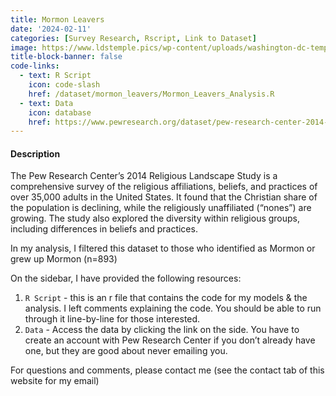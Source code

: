 ```yaml
---
title: Mormon Leavers
date: '2024-02-11'
categories: [Survey Research, Rscript, Link to Dataset]
image: https://www.ldstemple.pics/wp-content/uploads/washington-dc-temple-final-sunset-600x600.jpg
title-block-banner: false
code-links:
  - text: R Script
    icon: code-slash
    href: /dataset/mormon_leavers/Mormon_Leavers_Analysis.R
  - text: Data
    icon: database
    href: https://www.pewresearch.org/dataset/pew-research-center-2014-u-s-religious-landscape-study/
---
```


#### Description

The Pew Research Center's 2014 Religious Landscape Study is a comprehensive survey of the religious affiliations, beliefs, and practices of over 35,000 adults in the United States. It found that the Christian share of the population is declining, while the religiously unaffiliated ("nones") are growing. The study also explored the diversity within religious groups, including differences in beliefs and practices.

In my analysis, I filtered this dataset to those who identified as Mormon or grew up Mormon (n=893)

On the sidebar, I have provided the following resources:

1. `R Script` - this is an r file that contains the code for my models & the analysis. I left comments explaining the code. You should be able to run through it line-by-line for those interested.
2. `Data` - Access the data by clicking the link on the side. You have to create an account with Pew Research Center if you don't already have one, but they are good about never emailing you.

For questions and comments, please contact me (see the contact tab of this website for my email)
